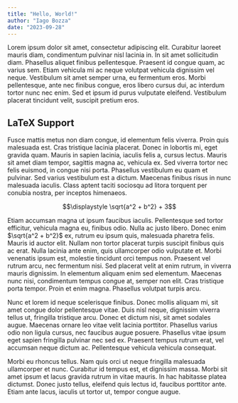 ```yaml
---
title: "Hello, World!"
author: "Iago Bozza"
date: "2023-09-28"
---
```


Lorem ipsum dolor sit amet, consectetur adipiscing elit. Curabitur laoreet
mauris diam, condimentum pulvinar nisl lacinia in. In sit amet sollicitudin
diam. Phasellus aliquet finibus pellentesque. Praesent id congue quam, ac
varius sem. Etiam vehicula mi ac neque volutpat vehicula dignissim vel neque.
Vestibulum sit amet semper urna, eu fermentum eros. Morbi pellentesque, ante
nec finibus congue, eros libero cursus dui, ac interdum tortor nunc nec enim.
Sed et ipsum id purus vulputate eleifend. Vestibulum placerat tincidunt velit,
suscipit pretium eros.

## LaTeX Support

Fusce mattis metus non diam congue, id elementum felis viverra. Proin quis
malesuada est. Cras tristique lacinia placerat. Donec in lobortis mi, eget
gravida quam. Mauris in sapien lacinia, iaculis felis a, cursus lectus. Mauris
sit amet diam tempor, sagittis magna ac, vehicula ex. Sed viverra tortor nec
felis euismod, in congue nisi porta. Phasellus vestibulum eu quam et pulvinar.
Sed varius vestibulum est a dictum. Maecenas finibus risus in nunc malesuada
iaculis. Class aptent taciti sociosqu ad litora torquent per conubia nostra,
per inceptos himenaeos.

$$\displaystyle \sqrt{a^2 + b^2} + 3$$

Etiam accumsan magna ut ipsum faucibus iaculis. Pellentesque sed tortor
efficitur, vehicula magna eu, finibus odio. Nulla ac justo libero. Donec enim
$\sqrt{a^2 + b^2}$
ex, rutrum eu ipsum quis, malesuada pharetra felis. Mauris id auctor elit.
Nullam non tortor placerat turpis suscipit finibus quis ac erat. Nulla lacinia
ante enim, quis ullamcorper odio vulputate et. Morbi venenatis ipsum est,
molestie tincidunt orci tempus non. Praesent vel rutrum arcu, nec fermentum
nisi. Sed placerat velit at enim rutrum, in viverra mauris dignissim. In
elementum aliquam enim sed elementum. Maecenas nunc nisi, condimentum tempus
congue at, semper non elit. Cras tristique porta tempor. Proin et enim magna.
Phasellus volutpat turpis arcu.

Nunc et lorem id neque scelerisque finibus. Donec mollis aliquam mi, sit amet
congue dolor pellentesque vitae. Duis nisl neque, dignissim viverra tellus ut,
fringilla tristique arcu. Donec et dictum nisi, sit amet sodales augue.
Maecenas ornare leo vitae velit lacinia porttitor. Phasellus varius odio non
ligula cursus, nec faucibus augue posuere. Phasellus vitae ipsum eget sapien
fringilla pulvinar nec sed ex. Praesent tempus rutrum erat, vel accumsan neque
dictum ac. Pellentesque vehicula vehicula consequat.

Morbi eu rhoncus tellus. Nam quis orci ut neque fringilla malesuada ullamcorper
et nunc. Curabitur id tempus est, et dignissim massa. Morbi sit amet ipsum et
lacus gravida rutrum in vitae mauris. In hac habitasse platea dictumst. Donec
justo tellus, eleifend quis lectus id, faucibus porttitor ante. Etiam ante
lacus, iaculis ut tortor ut, tempor congue augue.
